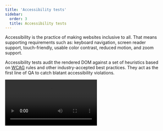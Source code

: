 ```yaml
---
title: 'Accessibility tests'
sidebar:
  order: 3
  title: Accessibility tests
---
```


<YouTubeCallout id="rNLL0SICr9w" title="STOP fighting accessibility | automate a11y checks" />

Accessibility is the practice of making websites inclusive to all. That means supporting requirements such as: keyboard navigation, screen reader support, touch-friendly, usable color contrast, reduced motion, and zoom support.

Accessibility tests audit the rendered DOM against a set of heuristics based on [WCAG](https://www.w3.org/WAI/standards-guidelines/wcag/) rules and other industry-accepted best practices. They act as the first line of QA to catch blatant accessibility violations.

<Video src="../_assets/writing-tests/component-accessibility-testing.mp4" />

## Accessibility checks with a11y addon

Storybook provides an official [a11y addon](https://storybook.js.org/addons/@storybook/addon-a11y). Powered by Deque's [axe-core](https://github.com/dequelabs/axe-core), which automatically catches up to [57% of WCAG issues](https://www.deque.com/blog/automated-testing-study-identifies-57-percent-of-digital-accessibility-issues/).

### Set up the a11y addon

If you want to check accessibility for your stories using the [addon](https://storybook.js.org/addons/@storybook/addon-a11y/), you'll need to add it to your Storybook. You can do this by running the following command:

{/* prettier-ignore-start */}

<CodeSnippets path="storybook-a11y-add.md" />

{/* prettier-ignore-end */}

<Callout variant="info">

The CLI's [`add`](../api/cli-options.mdx#add) command automates the addon's installation and setup. To install it manually, see our [documentation](../addons/install-addons.mdx#manual-installation) on how to install addons.

</Callout>

Start your Storybook, and you will see some noticeable differences in the UI. A new toolbar icon and the accessibility panel where you can inspect the results of the tests.

![Storybook accessibility addon running](../_assets/writing-tests/storybook-a11y-addon-optimized.png)

### How it works

Storybook's a11y addon runs [Axe](https://github.com/dequelabs/axe-core) on the selected story. Allowing you to catch and fix accessibility issues during development. For example, if you’re working on a button component and included the following set of stories:

{/* prettier-ignore-start */}

<CodeSnippets path="component-story-with-accessibility.md" />

{/* prettier-ignore-end */}

Cycling through both stories, you will see that the `Inaccessible` story contains some issues that need fixing. Opening the violations tab in the accessibility panel provides a clear description of the accessibility issue and guidelines for solving it.

![Storybook accessibility addon running](../_assets/writing-tests/storybook-a11y-addon-optimized.png)

### Configure

Out of the box, Storybook's accessibility addon includes a set of accessibility rules that cover most issues. You can also fine-tune the addon configuration or override [Axe's ruleset](https://github.com/dequelabs/axe-core/blob/develop/doc/API.md#api-name-axeconfigure) to best suit your needs.

#### Global a11y configuration

If you need to dismiss an accessibility rule or modify its settings across all stories, you can add the following to your [`storybook/preview.js|ts`](../configure/index.mdx#configure-story-rendering):

{/* prettier-ignore-start */}

<CodeSnippets path="storybook-addon-a11y-global-config.md" />

{/* prettier-ignore-end */}

#### Component-level a11y configuration

<If renderer="svelte">

  You can also customize your own set of rules for all stories of a component. If you're using Svelte CSF with the native templating syntax, you can update the `defineMeta` function. If you're using regular CSF, you can update the default export of the story file.

</If>

<If notRenderer={['svelte']}>

  You can also customize your own set of rules for all stories of a component. Update the story file's default export and add parameters and globals with the required configuration:

</If>

{/* prettier-ignore-start */}

<CodeSnippets path="storybook-addon-a11y-component-config.md" />

{/* prettier-ignore-end */}

#### Story-level a11y configuration

Customize the a11y ruleset at the story level by updating your story to include a new parameter:

{/* prettier-ignore-start */}

<CodeSnippets path="storybook-addon-a11y-story-config.md" />

{/* prettier-ignore-end */}

#### Turn off automated a11y tests

<If renderer="svelte">

  If you are using Svelte CSF, you can turn off automated accessibility testing for stories or components by adding globals to your story or adjusting the `defineMeta` function with the required configuration. With a regular CSF story, you can add the following to your story's export or component's default export:

</If>

<If notRenderer={['svelte']}>

  Disable automated accessibility testing for stories or components by adding the following globals to your story’s export or component’s default export:

</If>


{/* prettier-ignore-start */}

<CodeSnippets path="storybook-addon-a11y-disable.md" />

{/* prettier-ignore-end */}

<If renderer={['react', 'vue', 'svelte']}>

## Test addon integration

The accessibility addon provides seamless integration with the [Test addon](./test-addon.mdx), enabling you to run automated accessibility tests for all your tests in the background while you run component tests. If there are any violations, the test will fail, and you will see the results in the sidebar without any additional setup.

![Screenshot of the accessibility test results in the Storybook UI](../_assets/writing-tests/addon-a11y-with-addon-test.png)

### Manual upgrade

If you enabled the addon and you're manually upgrading to Storybook 8.5 or later, you'll need to adjust your existing configuration (i.e., `.storybook/vitest.setup.ts`) to enable the integration as follows:

<CodeSnippets path="storybook-addon-a11y-test-setup.md" />

### Configure accessibility tests with the test addon

You can configure accessibility tests with the `parameters.a11y.test` [parameter](../writing-stories/parameters.mdx), which determines the behavior of accessibility tests for a story and accepts the following values:

| Value     | Description                                                                                             |
| --------- | ------------------------------------------------------------------------------------------------------- |
| `'off'`   | Do not run accessibility tests (you can still manually verify via the addon panel)                     |
| `'todo'`  | Run accessibility tests; violations return a warning in the Storybook UI and a summary count in CLI/CI |
| `'error'` | Run accessibility tests; violations return a failing test in the Storybook UI and CLI/CI               |

Like other parameters, you can define it at the project level in `.storybook/preview.js|ts`, the component level in the default export of the story file, or the individual story level. For example, to fail on accessibility tests for all stories in a file except one:

{/* prettier-ignore-start */}
<CodeSnippets path="addon-a11y-parameter-example.md" />
{/* prettier-ignore-end */}

<Callout variant="info" icon="💡">

Why is the value called "todo" instead of "warn"? This value is intended to serve as a literal `TODO` in your codebase. It can be used to mark stories that you know have accessibility issues but are not ready to fix yet. This way, you can keep track of them and address them later.

The `'off'` value should only be used for stories that do not need to be tested for accessibility, such as one used to demonstrate an antipattern in a component's usage.

You can also [disable individual rules](#configure) when they are not applicable to your use case.

</Callout>

### Recommended workflow

You can use configuration to progressively work toward a more accessible UI by combining multiple test behaviors. For example, you can start with `'error'` to fail on accessibility violations, then switch to `'todo'` to mark components that need fixing, and finally remove the todos once all stories pass accessibility tests:

1. Update your project configuration to fail on accessibility violations by setting `parameters.a11y.test` to `'error'`. This ensures that all new stories are tested to meet accessibility standards.
   
   {/* prettier-ignore-start */}
   <CodeSnippets path="addon-a11y-parameter-error-in-preview.md" />
   {/* prettier-ignore-end */}

1. You will likely find that many components have accessibility failures (and maybe feel a bit overwhelmed!).

1. Take note of the components with accessibility issues and temporarily reduce their failures to warnings by applying the `'todo'` parameter value. This keeps accessibility issues visible while not blocking development. This is also a good time to commit your work as a baseline for future improvements.

   {/* prettier-ignore-start */}
   <CodeSnippets path="addon-a11y-parameter-todo-in-meta.md" />
   {/* prettier-ignore-end */}

1. Pick a good starting point from the components you just marked `'todo'` (we recommend something like Button, for its simplicity and likelihood of being used within other components). Fix the issues in that component using the suggestions in the addon panel to ensure it passes accessibility tests, then remove the parameter.

   {/* prettier-ignore-start */}
   <CodeSnippets path="addon-a11y-parameter-remove.md" />
   {/* prettier-ignore-end */}

1. Pick another component and repeat the process until you've covered all your components and you're an accessibility hero!

</If>

## Automate accessibility tests with test runner

The most accurate way to check accessibility is manually on real devices. However, you can use automated tools to catch common accessibility issues. For example, [Axe](https://www.deque.com/axe/), on average, catches upwards to [57% of WCAG issues](https://www.deque.com/blog/automated-testing-study-identifies-57-percent-of-digital-accessibility-issues/) automatically.

These tools work by auditing the rendered DOM against heuristics based on [WCAG](https://www.w3.org/WAI/standards-guidelines/wcag/) rules and other industry-accepted best practices. You can then integrate these tools into your test automation pipeline using the Storybook [test runner](./test-runner.mdx#test-hook-api) and [axe-playwright](https://github.com/abhinaba-ghosh/axe-playwright).

### Setup

To enable accessibility testing with the test runner, you will need to take additional steps to set it up properly. We recommend you go through the [test runner documentation](./test-runner.mdx) before proceeding with the rest of the required configuration.

Run the following command to install the required dependencies.

{/* prettier-ignore-start */}

<CodeSnippets path="test-runner-axe-playwright.md" />

{/* prettier-ignore-end */}

Add a new [configuration file](./test-runner.mdx#test-hook-api) inside your Storybook directory with the following inside:

{/* prettier-ignore-start */}

<CodeSnippets path="test-runner-a11y-config.md" />

{/* prettier-ignore-end */}

<Callout variant="info" icon="💡">
  `preVisit` and `postVisit` are convenient hooks that allow you to extend the test runner's default configuration. Read more about them [here](./test-runner.mdx#test-hook-api).
</Callout>

When you execute the test runner (for example, with `yarn test-storybook`), it will run the accessibility audit and any [component tests](./component-testing.mdx) you might have configured for each component story.

It starts checking for issues by traversing the DOM tree starting from the story's root element and generates a detailed report based on the issues it encountered.

![Accessibility testing with the test runner](../_assets/writing-tests/test-runner-a11y-optimized.png)

### A11y config with the test runner

The test runner provides [helper methods](./test-runner.mdx#helpers), allowing access to the story's information. You can use them to extend the test runner's configuration and provide additional options you may have for a specific story. For example:

{/* prettier-ignore-start */}

<CodeSnippets path="test-runner-a11y-configure.md" />

{/* prettier-ignore-end */}

### Disable a11y tests with the test runner

Additionally, if you have already [disabled accessibility](#turn-off-automated-a11y-tests) tests for any particular story, you can also configure the test runner to avoid testing it as well. For example:

{/* prettier-ignore-start */}

<CodeSnippets path="test-runner-a11y-disable.md" />

{/* prettier-ignore-end */}

***

#### What’s the difference between browser-based and linter-based accessibility tests?

Browser-based accessibility tests, like those found in Storybook, evaluate the rendered DOM because that gives you the highest accuracy. Auditing code that hasn't been compiled yet is one step removed from the real thing, so you won't catch everything the user might experience.

<If renderer={['react', 'vue', 'svelte']}>

## Troubleshooting

### Why are my tests failing in different environments?

If you enabled the experimental test addon (i.e.,`@storybook/experimental-addon-test`), your tests run in Vitest using your project's configuration with Playwright's Chromium browser. This can lead to inconsistent test results reported in the Storybook UI or CLI. The inconsistency can be due to `axe-core` reporting different results in different environments, such as browser versions or configurations. If you encounter this issue, we recommend reaching out using the default communication channels (e.g., [GitHub discussions](https://github.com/storybookjs/storybook/discussions/new?category=help), [Github issues](https://github.com/storybookjs/storybook/issues/new?template=bug_report.yml)).

</If>

<If renderer={['react']}>

### The addon panel does not show expected violations

Modern React components often use asynchronous techniques like [Suspense](https://react.dev/reference/react/Suspense) or [React Server Components (RSC)](https://react.dev/reference/rsc/server-components) to handle complex data fetching and rendering. These components don’t immediately render their final UI state. Storybook doesn’t inherently know when an async component has fully rendered. As a result, the a11y checks sometimes run too early, before the component finishes rendering, leading to false negatives (no reported violations even if they exist).

To address this issue, we have introduced a feature flag: `developmentModeForBuild`. This feature flag allows you to set `process.env.NODE_ENV` to `'development'` in built Storybooks, enabling development-related optimizations that are typically disabled in production builds. One of those development optimizations is React’s [`act` utility](https://react.dev/reference/react/act), which helps ensure that all updates related to a test are processed and applied before making assertions, like a11y checks.

To enable this feature flag, add the following configuration to your `.storybook/main.js|ts` file:

{/* prettier-ignore-start */}

<CodeSnippets path="main-config-features-development-mode-for-build.md" />

{/* prettier-ignore-end */}

</If>

**Learn about other UI tests**

* [Component tests](./component-testing.mdx) for user behavior simulation
* [Visual tests](./visual-testing.mdx) for appearance
* Accessibility tests for accessibility
* [Snapshot tests](./snapshot-testing/snapshot-testing.mdx) for rendering errors and warnings
* [Test runner](./test-runner.mdx) to automate test execution
* [Test coverage](./test-coverage.mdx) for measuring code coverage
* [End-to-end tests](./import-stories-in-tests/stories-in-end-to-end-tests.mdx) for simulating real user scenarios
* [Unit tests](./import-stories-in-tests/stories-in-unit-tests.mdx) for functionality